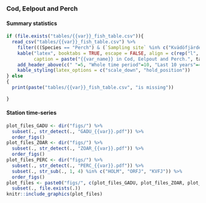 
###  Cod, Eelpout and Perch

#### Summary statistics

```r
if (file.exists("tables/{{var}}_fish_table.csv")){
  read_csv("tables/{{var}}_fish_table.csv") %>%
    filter(((Species == "Perch") & (`Sampling site` %in% c("Kvädöfjärden", "Örefjärden", "Holmöarna")))| (Species != "Perch")) %>% 
    kable("latex", booktabs = TRUE, escape = FALSE, align = c(rep("l", 2), rep("r", 20)),
          caption = paste("{{var_name}} in Cod, Eelpout and Perch.", tabcap)) %>%
    add_header_above(c(" "=5, "Whole time period"=10, "Last 10 years"=4)) %>% 
    kable_styling(latex_options = c("scale_down", "hold_position"))
} else
{
  print(paste("tables/{{var}}_fish_table.csv", "is missing"))
  
}
```


#### Station time-series

```r
plot_files_GADU <- dir("figs/") %>% 
  subset(., str_detect(., "GADU_{{var}}.pdf")) %>% 
  order_figs()
plot_files_ZOAR <- dir("figs/") %>% 
  subset(., str_detect(., "ZOAR_{{var}}.pdf")) %>% 
  order_figs()
plot_files_PERC <- dir("figs/") %>% 
  subset(., str_detect(., "PERC_{{var}}.pdf")) %>% 
  subset(., str_sub(., 1, 4) %in% c("HOLM", "ORFJ", "KVFJ")) %>% 
  order_figs()
plot_files <- paste0("figs/", c(plot_files_GADU, plot_files_ZOAR, plot_files_PERC)) %>% 
  subset(., file.exists(.))
knitr::include_graphics(plot_files)
```



